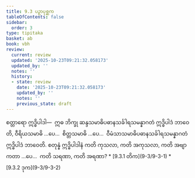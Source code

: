 ```yaml
---
title: 9.3 ပဉှာပုစ္ဆက
tableOfContents: false
sidebar:
  order: 3
type: tipitaka
basket: ab
book: vbh
review:
  current: review
  updated: '2025-10-23T09:21:32.058173'
  updated_by: ''
  notes: ''
  history:
  - state: review
    date: '2025-10-23T09:21:32.058173'
    updated_by: ''
    notes: ''
    previous_state: draft
---
```



<ReviewStatus review={frontmatter.review} showDetails={true} />

<HypothesisAnnotation frontmatter={frontmatter} />

<DynamicBreadcrumb />

<Division number="462" book="vbh" e="ch" v="30" p="233">

<Paragraph number="1525" book="vbh">
စတ္တာရော ဣဒ္ဓိပါဒါ—  ဣဓ ဘိက္ခု ဆန္ဒသမာဓိပဓာနသင်္ခါရသမန္နာဂတံ ဣဒ္ဓိပါဒံ ဘာဝေတိ, ဝီရိယသမာဓိ …ပေ…  စိတ္တသမာဓိ …ပေ…  ဝီမံသာသမာဓိပဓာနသင်္ခါရသမန္နာဂတံ ဣဒ္ဓိပါဒံ ဘာဝေတိ.


</Paragraph>

</Division>
<Division number="463" book="vbh" e="ch" v="30" p="233">

<Paragraph number="1526" book="vbh">
စတုန္နံ ဣဒ္ဓိပါဒါနံ ကတိ ကုသလာ, ကတိ အကုသလာ, ကတိ အဗျာကတာ …ပေ…  ကတိ သရဏာ, ကတိ အရဏာ?

</Paragraph>
</Division>

<TableOfContents book="vbh" section="9.3">
* [9.3.1 တိက](9-3/9-3-1)
* [9.3.2 ဒုက](9-3/9-3-2)
</TableOfContents>